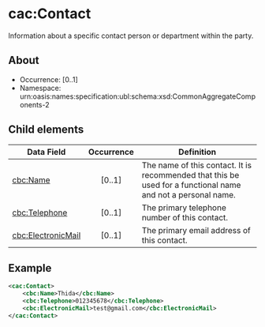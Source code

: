 # cac:Contact
Information about a specific contact person or department within the party.

## About
* Occurrence: [0..1]
* Namespace: urn:oasis:names:specification:ubl:schema:xsd:CommonAggregateComponents-2

## Child elements

| Data Field                                    | Occurrence | Definition |
|-----------------------------------------------|:----------:|------------|
| [cbc:Name](./contact/name.mdx)                        |   [0..1]   | The name of this contact. It is recommended that this be used for a functional name and not a personal name. |
| [cbc:Telephone](./contact/telephone.mdx)              |   [0..1]   | The primary telephone number of this contact. |
| [cbc:ElectronicMail](./contact/electronic-mail.mdx)    |   [0..1]   | The primary email address of this contact. |

## Example 
```xml
<cac:Contact>
    <cbc:Name>Thida</cbc:Name>
    <cbc:Telephone>012345678</cbc:Telephone>
    <cbc:ElectronicMail>test@gmail.com</cbc:ElectronicMail>
</cac:Contact>
```
